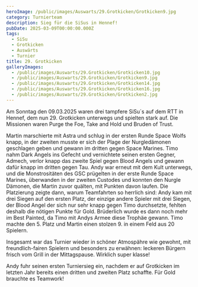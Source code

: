 ```yaml
---
heroImage: /public/images/Auswarts/29.Grotkicken/Grotkicken9.jpg
category: Turnierteam
description: Sieg für die SiSus in Hennef!
pubDate: 2025-03-09T00:00:00.000Z
tags:
  - SiSu
  - Grotkicken
  - Auswärts
  - Turnier
title: 29. Grotkicken
galleryImages:
  - /public/images/Auswarts/29.Grotkicken/Grotkicken10.jpg
  - /public/images/Auswarts/29.Grotkicken/Grotkicken9.jpg
  - /public/images/Auswarts/29.Grotkicken/Grotkicken14.jpg
  - /public/images/Auswarts/29.Grotkicken/Grotkicken16.jpg
  - /public/images/Auswarts/29.Grotkicken/Grotkicken2.jpg
---
```


Am Sonntag den 09.03.2025 waren drei tampfere SiSu´s auf dem RTT in Hennef, dem nun 29. Grotkicken unterwegs und spielten stark auf. Die Missionen waren Purge the Foe, Take and Hold und Bruden of Trust.

Martin marschierte mit Astra und schlug in der ersten Runde Space Wolfs knapp, in der zweiten musste er sich der Plage der Nurgledämonen geschlagen geben und gewann im dritten gegen Space Marines. Timo nahm Dark Angels ins Gefecht und vernichtete seinen ersten Gegner, Admech, verlor knapp das zweite Spiel gegen Blood Angels und gewann dafür knapp im dritten gegen Tau. Andy war erneut mit dem Kult unterwegs, und die Monstrositäten des GSC prügelten in der erste Runde Space Marines, überwanden in der zweiten Custodes und konnten den Nurgle Dämonen, die Martin zuvor quälten, mit Punkten davon laufen. Die Platzierung zeigte dann, warum Teamfahrten so herrlich sind: Andy kam mit drei Siegen auf den ersten Platz, der einzige andere Spieler mit drei Siegen, der Blood Angel der sich nur sehr knapp gegen Timo durchsetzte, fehlten deshalb die nötigen Punkte für Gold. Brüderlich wurde es dann noch mehr im Best Painted, da Timo mit Andys Armee diese Trophäe gewann. Timo machte den 5. Platz und Martin einen stolzen 9. in einem Feld aus 20 Spielern.

Insgesamt war das Turnier wieder in schöner Atmospähre wie gewohnt, mit freundlich-fairen Spielern und besonders zu erwähnen: leckeren Bürgern frisch vom Grill in der Mittagspause. Wirklich super klasse!

Andy fuhr seinen ersten Turniersieg ein, nachdem er auf Grotkicken im letzten Jahr bereits einen dritten und zweiten Platz schaffte. Für Gold brauchte es Teamwork!

